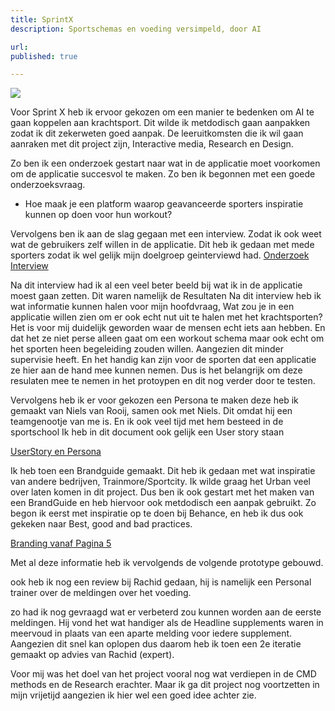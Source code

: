 ```yaml
---
title: SprintX
description: Sportschemas en voeding versimpeld, door AI

url: 
published: true

---
```

![](/gymstructure.png)

Voor Sprint X heb ik ervoor gekozen om een manier te bedenken om AI te gaan koppelen aan krachtsport. Dit wilde ik metdodisch gaan aanpakken zodat ik dit zekerweten goed aanpak. 
De leeruitkomsten die ik wil gaan aanraken met dit project zijn, Interactive media, Research en Design. 

Zo ben ik een onderzoek gestart naar wat in de applicatie moet voorkomen om de applicatie succesvol te maken. Zo ben ik begonnen met een goede onderzoeksvraag. 

-	Hoe maak je een platform waarop geavanceerde sporters inspiratie kunnen op doen voor hun workout?

Vervolgens ben ik aan de slag gegaan met een interview. Zodat ik ook weet wat de gebruikers zelf willen in de applicatie. Dit heb ik gedaan met mede sporters zodat ik wel gelijk mijn doelgroep geinterviewd had. 
[Onderzoek Interview](/OnderzoekSprintXinterview.pdf)

Na dit interview had ik al een veel beter beeld bij wat ik in de applicatie moest gaan zetten. Dit waren namelijk de Resultaten
Na dit interview heb ik wat informatie kunnen halen voor mijn hoofdvraag, Wat zou je in een applicatie willen zien om er ook echt nut uit te halen met het krachtsporten?
Het is voor mij duidelijk geworden waar de mensen echt iets aan hebben. En dat het ze niet perse alleen gaat om een workout schema maar ook echt om het sporten heen begeleiding zouden willen. Aangezien dit minder supervisie heeft. En het handig kan zijn voor de sporten dat een applicatie ze hier aan de hand mee kunnen nemen. 
Dus is het belangrijk om deze resulaten mee te nemen in het protoypen en dit nog verder door te testen. 



Vervolgens heb ik er voor gekozen een Persona te maken deze heb ik gemaakt van Niels van Rooij, samen ook met Niels. Dit omdat hij een teamgenootje van me is. En ik ook veel tijd met hem besteed in de sportschool
Ik heb in dit document ook gelijk een User story staan 


[UserStory en Persona ](/SprintXtests.pdf)



Ik heb toen een Brandguide gemaakt. Dit heb ik gedaan met wat inspiratie van andere bedrijven, Trainmore/Sportcity. 
Ik wilde graag het Urban veel over laten komen in dit project. Dus ben ik ook gestart met het maken van een BrandGuide en heb hiervoor ook metdodisch een aanpak gebruikt. 
Zo begon ik eerst met inspiratie op te doen bij Behance, en heb ik dus ook gekeken naar Best, good and bad practices. 


[Branding vanaf Pagina 5](/Project-X.pdf)


Met al deze informatie heb ik vervolgends de volgende prototype gebouwd. 
[](/iPhone15Pro.png)

ook heb ik nog een review bij Rachid gedaan, hij is namelijk een Personal trainer over de meldingen over het voeding. 

zo had ik nog gevraagd wat er verbeterd zou kunnen worden aan de eerste meldingen. Hij vond het wat handiger als de Headline supplements waren in meervoud in plaats van een aparte melding voor iedere supplement. Aangezien dit snel kan oplopen dus daarom heb ik toen een 2e iteratie gemaakt op advies van Rachid (expert). 

[](/iOS15.png)



Voor mij was het doel van het project vooral nog wat verdiepen in de CMD methods en de Research erachter. Maar ik ga dit project nog voortzetten in mijn vrijetijd aangezien ik hier wel een goed idee achter zie. 
